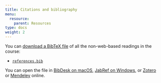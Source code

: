 ```yaml
---
title: Citations and bibliography
menu:
  resource:
    parent: Resources
type: docs
weight: 2
---
```


You can [download a BibTeX file](/bib/references.bib) of all the non-web-based readings in the course:

- [<i class="fas fa-book"></i> `references.bib`](/bib/references.bib)

You can open the file in [BibDesk on macOS](http://bibdesk.sourceforge.net/), [JabRef on Windows](http://www.jabref.org/), or [Zotero](https://www.zotero.org/) or [Mendeley](https://www.mendeley.com/) online.
